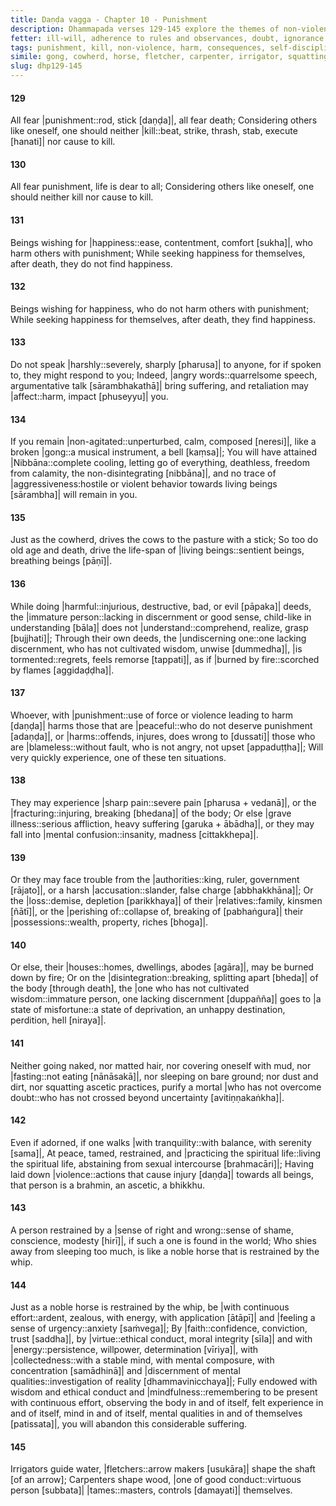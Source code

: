 ```yaml
---
title: Daṇḍa vagga - Chapter 10 - Punishment
description: Dhammapada verses 129-145 explore the themes of non-violence, the consequences of harmful actions, and the importance of self-discipline. Through metaphors of a broken gong, a well-trained horse, and skilled artisans, the verses emphasize that true purification comes not from external austerities but from inner restraint, mindfulness, and ethical conduct. The inevitability of death and the suffering caused by harming others are highlighted alongside the rewards of peace and wisdom for those who cultivate virtuous behavior.
fetter: ill-will, adherence to rules and observances, doubt, ignorance
tags: punishment, kill, non-violence, harm, consequences, self-discipline, restraint, ethical conduct, mindfulness, wisdom, death, suffering, peace, virtue, dhp
simile: gong, cowherd, horse, fletcher, carpenter, irrigator, squatting ascetic practices
slug: dhp129-145
---
```


#### 129

All fear |punishment::rod, stick [daṇḍa]|,
all fear death;
Considering others like oneself,
one should neither |kill::beat, strike, thrash, stab, execute [hanati]| nor cause to kill.

#### 130

All fear punishment,
life is dear to all;
Considering others like oneself,
one should neither kill nor cause to kill.

#### 131

Beings wishing for |happiness::ease, contentment, comfort [sukha]|,
who harm others with punishment;
While seeking happiness for themselves,
after death, they do not find happiness.

#### 132

Beings wishing for happiness,
who do not harm others with punishment;
While seeking happiness for themselves,
after death, they find happiness.

#### 133

Do not speak |harshly::severely, sharply [pharusa]| to anyone,
for if spoken to, they might respond to you;
Indeed, |angry words::quarrelsome speech, argumentative talk [sārambhakathā]| bring suffering,
and retaliation may |affect::harm, impact [phuseyyu]| you.

#### 134

If you remain |non-agitated::unperturbed, calm, composed [neresi]|,
like a broken |gong::a musical instrument, a bell [kaṃsa]|;
You will have attained |Nibbāna::complete cooling, letting go of everything, deathless, freedom from calamity, the non-disintegrating [nibbāna]|,
and no trace of |aggressiveness:hostile or violent behavior towards living beings [sārambha]| will remain in you.

#### 135

Just as the cowherd,
drives the cows to the pasture with a stick;
So too do old age and death,
drive the life-span of |living beings::sentient beings, breathing beings [pāṇī]|.

#### 136

While doing |harmful::injurious, destructive, bad, or evil [pāpaka]| deeds,
the |immature person::lacking in discernment or good sense, child-like in understanding [bāla]| does not |understand::comprehend, realize, grasp [bujjhati]|;
Through their own deeds, the |undiscerning one::one lacking discernment, who has not cultivated wisdom, unwise [dummedha]|,
|is tormented::regrets, feels remorse [tappati]|, as if |burned by fire::scorched by flames [aggidaḍḍha]|.

#### 137

Whoever, with |punishment::use of force or violence leading to harm [daṇḍa]| harms those that are |peaceful::who do not deserve punishment [adaṇḍa]|,
or |harms::offends, injures, does wrong to [dussati]| those who are |blameless::without fault, who is not angry, not upset [appaduṭṭha]|;
Will very quickly experience,
one of these ten situations.

#### 138

They may experience |sharp pain::severe pain [pharusa + vedanā]|,
or the |fracturing::injuring, breaking [bhedana]| of the body;
Or else |grave illness::serious affliction, heavy suffering [garuka + ābādha]|,
or they may fall into |mental confusion::insanity, madness [cittakkhepa]|.

#### 139

Or they may face trouble from the |authorities::king, ruler, government [rājato]|,
or a harsh |accusation::slander, false charge [abbhakkhāna]|;
Or the |loss::demise, depletion [parikkhaya]| of their |relatives::family, kinsmen [ñātī]|,
or the |perishing of::collapse of, breaking of [pabhaṅgura]| their |possessions::wealth, property, riches [bhoga]|.

#### 140

Or else, their |houses::homes, dwellings, abodes [agāra]|,
may be burned down by fire;
Or on the |disintegration::breaking, splitting apart [bheda]| of the body [through death],
the |one who has not cultivated wisdom::immature person, one lacking discernment [duppañña]| goes to |a state of misfortune::a state of deprivation, an unhappy destination, perdition, hell [niraya]|.

#### 141

Neither going naked, nor matted hair, nor covering oneself with mud,
nor |fasting::not eating [nānāsakā]|, nor sleeping on bare ground;
nor dust and dirt, nor squatting ascetic practices,
purify a mortal |who has not overcome doubt::who has not crossed beyond uncertainty [avitiṇṇakaṅkha]|.

#### 142

Even if adorned, if one walks |with tranquility::with balance, with serenity [sama]|,
At peace, tamed, restrained, and |practicing the spiritual life::living the spiritual life, abstaining from sexual intercourse [brahmacāri]|;
Having laid down |violence::actions that cause injury [daṇḍa]| towards all beings,
that person is a brahmin, an ascetic, a bhikkhu.

#### 143

A person restrained by a |sense of right and wrong::sense of shame, conscience, modesty [hirī]|,
if such a one is found in the world;
Who shies away from sleeping too much,
is like a noble horse that is restrained by the whip.

#### 144

Just as a noble horse is restrained by the whip,
be |with continuous effort::ardent, zealous, with energy, with application [ātāpī]| and |feeling a sense of urgency::anxiety [saṁvega]|;
By |faith::confidence, conviction, trust [saddha]|, by |virtue::ethical conduct, moral integrity [sīla]| and with |energy::persistence, willpower, determination [vīriya]|,
with |collectedness::with a stable mind, with mental composure, with concentration [samādhinā]| and |discernment of mental qualities::investigation of reality [dhammavinicchaya]|;
Fully endowed with wisdom and ethical conduct and |mindfulness::remembering to be present with continuous effort, observing the body in and of itself, felt experience in and of itself, mind in and of itself, mental qualities in and of themselves [patissata]|,
you will abandon this considerable suffering.

#### 145

Irrigators guide water,
|fletchers::arrow makers [usukāra]| shape the shaft [of an arrow];
Carpenters shape wood,
|one of good conduct::virtuous person [subbata]| |tames::masters, controls [damayati]| themselves.